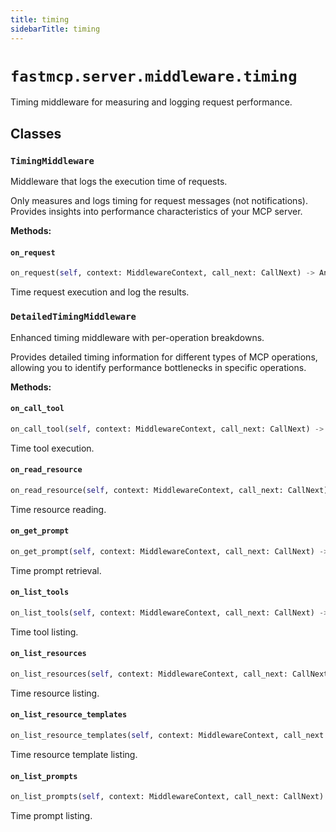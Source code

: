 ```yaml
---
title: timing
sidebarTitle: timing
---
```


# `fastmcp.server.middleware.timing`


Timing middleware for measuring and logging request performance.

## Classes

### `TimingMiddleware` <sup><a href="https://github.com/saintx/fastmcp/blob/main/src/fastmcp/server/middleware/timing.py#L10" target="_blank"><Icon icon="github" style="width: 14px; height: 14px;" /></a></sup>


Middleware that logs the execution time of requests.

Only measures and logs timing for request messages (not notifications).
Provides insights into performance characteristics of your MCP server.


**Methods:**

#### `on_request` <sup><a href="https://github.com/saintx/fastmcp/blob/main/src/fastmcp/server/middleware/timing.py#L39" target="_blank"><Icon icon="github" style="width: 14px; height: 14px;" /></a></sup>

```python
on_request(self, context: MiddlewareContext, call_next: CallNext) -> Any
```

Time request execution and log the results.


### `DetailedTimingMiddleware` <sup><a href="https://github.com/saintx/fastmcp/blob/main/src/fastmcp/server/middleware/timing.py#L60" target="_blank"><Icon icon="github" style="width: 14px; height: 14px;" /></a></sup>


Enhanced timing middleware with per-operation breakdowns.

Provides detailed timing information for different types of MCP operations,
allowing you to identify performance bottlenecks in specific operations.


**Methods:**

#### `on_call_tool` <sup><a href="https://github.com/saintx/fastmcp/blob/main/src/fastmcp/server/middleware/timing.py#L111" target="_blank"><Icon icon="github" style="width: 14px; height: 14px;" /></a></sup>

```python
on_call_tool(self, context: MiddlewareContext, call_next: CallNext) -> Any
```

Time tool execution.


#### `on_read_resource` <sup><a href="https://github.com/saintx/fastmcp/blob/main/src/fastmcp/server/middleware/timing.py#L118" target="_blank"><Icon icon="github" style="width: 14px; height: 14px;" /></a></sup>

```python
on_read_resource(self, context: MiddlewareContext, call_next: CallNext) -> Any
```

Time resource reading.


#### `on_get_prompt` <sup><a href="https://github.com/saintx/fastmcp/blob/main/src/fastmcp/server/middleware/timing.py#L127" target="_blank"><Icon icon="github" style="width: 14px; height: 14px;" /></a></sup>

```python
on_get_prompt(self, context: MiddlewareContext, call_next: CallNext) -> Any
```

Time prompt retrieval.


#### `on_list_tools` <sup><a href="https://github.com/saintx/fastmcp/blob/main/src/fastmcp/server/middleware/timing.py#L134" target="_blank"><Icon icon="github" style="width: 14px; height: 14px;" /></a></sup>

```python
on_list_tools(self, context: MiddlewareContext, call_next: CallNext) -> Any
```

Time tool listing.


#### `on_list_resources` <sup><a href="https://github.com/saintx/fastmcp/blob/main/src/fastmcp/server/middleware/timing.py#L140" target="_blank"><Icon icon="github" style="width: 14px; height: 14px;" /></a></sup>

```python
on_list_resources(self, context: MiddlewareContext, call_next: CallNext) -> Any
```

Time resource listing.


#### `on_list_resource_templates` <sup><a href="https://github.com/saintx/fastmcp/blob/main/src/fastmcp/server/middleware/timing.py#L146" target="_blank"><Icon icon="github" style="width: 14px; height: 14px;" /></a></sup>

```python
on_list_resource_templates(self, context: MiddlewareContext, call_next: CallNext) -> Any
```

Time resource template listing.


#### `on_list_prompts` <sup><a href="https://github.com/saintx/fastmcp/blob/main/src/fastmcp/server/middleware/timing.py#L152" target="_blank"><Icon icon="github" style="width: 14px; height: 14px;" /></a></sup>

```python
on_list_prompts(self, context: MiddlewareContext, call_next: CallNext) -> Any
```

Time prompt listing.

